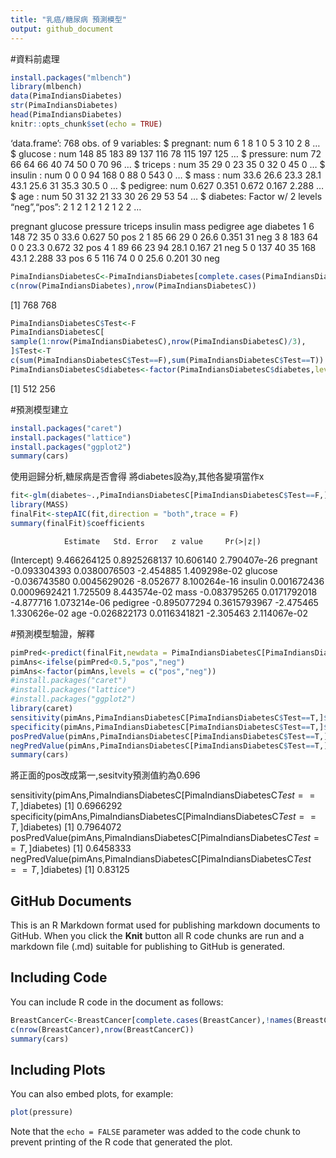 ---
title: "乳癌/糖尿病 預測模型"
output: github_document
---

#資料前處理

```{r setup, include=FALSE}
install.packages("mlbench")
library(mlbench)
data(PimaIndiansDiabetes)
str(PimaIndiansDiabetes) 
head(PimaIndiansDiabetes)
knitr::opts_chunk$set(echo = TRUE)
```

'data.frame':	768 obs. of  9 variables:
 $ pregnant: num  6 1 8 1 0 5 3 10 2 8 ...
 $ glucose : num  148 85 183 89 137 116 78 115 197 125 ...
 $ pressure: num  72 66 64 66 40 74 50 0 70 96 ...
 $ triceps : num  35 29 0 23 35 0 32 0 45 0 ...
 $ insulin : num  0 0 0 94 168 0 88 0 543 0 ...
 $ mass    : num  33.6 26.6 23.3 28.1 43.1 25.6 31 35.3 30.5 0 ...
 $ pedigree: num  0.627 0.351 0.672 0.167 2.288 ...
 $ age     : num  50 31 32 21 33 30 26 29 53 54 ...
 $ diabetes: Factor w/ 2 levels "neg","pos": 2 1 2 1 2 1 2 1 2 2 ...

pregnant glucose pressure triceps insulin mass pedigree age diabetes
1        6     148       72      35       0 33.6    0.627  50      pos
2        1      85       66      29       0 26.6    0.351  31      neg
3        8     183       64       0       0 23.3    0.672  32      pos
4        1      89       66      23      94 28.1    0.167  21      neg
5        0     137       40      35     168 43.1    2.288  33      pos
6        5     116       74       0       0 25.6    0.201  30      neg

```{r cars}
PimaIndiansDiabetesC<-PimaIndiansDiabetes[complete.cases(PimaIndiansDiabetes),]
c(nrow(PimaIndiansDiabetes),nrow(PimaIndiansDiabetesC))
```

[1] 768 768

```{r cars}
PimaIndiansDiabetesC$Test<-F
PimaIndiansDiabetesC[
sample(1:nrow(PimaIndiansDiabetesC),nrow(PimaIndiansDiabetesC)/3),
]$Test<-T
c(sum(PimaIndiansDiabetesC$Test==F),sum(PimaIndiansDiabetesC$Test==T))
PimaIndiansDiabetesC$diabetes<-factor(PimaIndiansDiabetesC$diabetes,levels=c("pos","neg"))
```

[1] 512 256


#預測模型建立

```{r cars}
install.packages("caret")
install.packages("lattice")
install.packages("ggplot2")
summary(cars)
```

使用迴歸分析,糖尿病是否會得 將diabetes設為y,其他各變項當作x

```{r cars}
fit<-glm(diabetes~.,PimaIndiansDiabetesC[PimaIndiansDiabetesC$Test==F,],family="binomial")
library(MASS)
finalFit<-stepAIC(fit,direction = "both",trace = F)
summary(finalFit)$coefficients
```

                Estimate   Std. Error   z value     Pr(>|z|)
(Intercept)  9.466264125 0.8925268137 10.606140 2.790407e-26
pregnant    -0.093304393 0.0380076503 -2.454885 1.409298e-02
glucose     -0.036743580 0.0045629026 -8.052677 8.100264e-16
insulin      0.001672436 0.0009692421  1.725509 8.443574e-02
mass        -0.083795265 0.0171792018 -4.877716 1.073214e-06
pedigree    -0.895077294 0.3615793967 -2.475465 1.330626e-02
age         -0.026822173 0.0116341821 -2.305463 2.114067e-02


#預測模型驗證，解釋

```{r cars}
pimPred<-predict(finalFit,newdata = PimaIndiansDiabetesC[PimaIndiansDiabetesC$Test==T,])
pimAns<-ifelse(pimPred<0.5,"pos","neg") 
pimAns<-factor(pimAns,levels = c("pos","neg"))
#install.packages("caret")
#install.packages("lattice")
#install.packages("ggplot2")
library(caret)
sensitivity(pimAns,PimaIndiansDiabetesC[PimaIndiansDiabetesC$Test==T,]$diabetes)
specificity(pimAns,PimaIndiansDiabetesC[PimaIndiansDiabetesC$Test==T,]$diabetes)
posPredValue(pimAns,PimaIndiansDiabetesC[PimaIndiansDiabetesC$Test==T,]$diabetes)
negPredValue(pimAns,PimaIndiansDiabetesC[PimaIndiansDiabetesC$Test==T,]$diabetes)
summary(cars)
```

將正面的pos改成第一,sesitvity預測值約為0.696

sensitivity(pimAns,PimaIndiansDiabetesC[PimaIndiansDiabetesC$Test==T,]$diabetes)
[1] 0.6966292
specificity(pimAns,PimaIndiansDiabetesC[PimaIndiansDiabetesC$Test==T,]$diabetes)
[1] 0.7964072
posPredValue(pimAns,PimaIndiansDiabetesC[PimaIndiansDiabetesC$Test==T,]$diabetes)
[1] 0.6458333
negPredValue(pimAns,PimaIndiansDiabetesC[PimaIndiansDiabetesC$Test==T,]$diabetes)
[1] 0.83125

## GitHub Documents

This is an R Markdown format used for publishing markdown documents to GitHub. When you click the **Knit** button all R code chunks are run and a markdown file (.md) suitable for publishing to GitHub is generated.

## Including Code

You can include R code in the document as follows:

```{r cars}
BreastCancerC<-BreastCancer[complete.cases(BreastCancer),!names(BreastCancer)%in%c("Id")]
c(nrow(BreastCancer),nrow(BreastCancerC))
summary(cars)
```

## Including Plots

You can also embed plots, for example:

```{r pressure, echo=FALSE}
plot(pressure)
```

Note that the `echo = FALSE` parameter was added to the code chunk to prevent printing of the R code that generated the plot.
